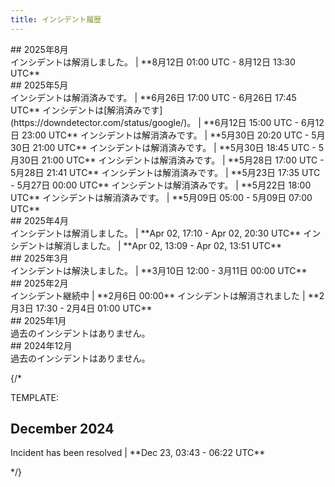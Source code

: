 ```yaml
---
title: インシデント履歴
---
```


<div id="august-2025">
  ## 2025年8月
</div>

<Steps>
<Step title="Developer portal issues" icon="circle-exclamation">
インシデントは解消しました。 | **8月12日 01:00 UTC - 8月12日 13:30 UTC**
</Step>
</Steps>

<div id="may-2025">
  ## 2025年5月
</div>

<Steps>
<Step title="500エラー（X API の一部エンドポイントに影響の可能性）" icon="circle-exclamation">
インシデントは解消済みです。 | **6月26日 17:00 UTC - 6月26日 17:45 UTC**
</Step>
<Step title="Google関連障害（一部エンドポイントで503エラー）" icon="circle-exclamation">
インシデントは[解消済みです](https://downdetector.com/status/google/)。 | **6月12日 15:00 UTC - 6月12日 23:00 UTC**
</Step>
<Step title="サイト全体の障害（X API の一部エンドポイントに影響の可能性）" icon="circle-exclamation">
インシデントは解消済みです。 | **5月30日 20:20 UTC - 5月30日 21:00 UTC**  
</Step>
<Step title="POST /2/media/upload - 404エラー" icon="circle-exclamation">
インシデントは解消済みです。 | **5月30日 18:45 UTC - 5月30日 21:00 UTC**  
</Step>
<Step title="POST /2/media/upload - 404エラー" icon="circle-exclamation">
インシデントは解消済みです。 | **5月28日 17:00 UTC - 5月28日 21:41 UTC**  
</Step>
<Step title="Login with X（OAuth）" icon="circle-exclamation">
インシデントは解消済みです。 | **5月23日 17:35 UTC - 5月27日 00:00 UTC**  
</Step>
<Step title="サイト全体の障害（X API の一部エンドポイントに影響の可能性）" icon="circle-exclamation">
インシデントは解消済みです。 | **5月22日 18:00 UTC**  
</Step>
<Step title="サイト全体の障害（X API の全エンドポイントに影響の可能性）" icon="circle-exclamation">
インシデントは解消済みです。 | **5月09日 05:00 - 5月09日 07:00 UTC**  
</Step>
</Steps>

<div id="april-2025">
  ## 2025年4月
</div>

<Steps>
<Step title="Filtered Stream のルール - 500 エラー" icon="circle-exclamation">
インシデントは解消しました。 | **Apr 02, 17:10 - Apr 02, 20:30 UTC**  
</Step>
<Step title="Account Activity API の停止" icon="circle-exclamation">
インシデントは解消しました。 | **Apr 02, 13:09 - Apr 02, 13:51 UTC**  
</Step>
</Steps>

<div id="march-2025">
  ## 2025年3月
</div>

<Steps>
<Step title="サイト全体での障害（すべての X API エンドポイントが影響を受ける可能性があります）" icon="circle-exclamation">
インシデントは解決しました。 | **3月10日 12:00 - 3月11日 00:00 UTC**  
</Step>
</Steps>

<div id="february-2025">
  ## 2025年2月
</div>

<Steps>
<Step title="メディアのメタデータと字幕 v2 — 404 エラー" icon="circle-exclamation">
インシデント継続中 | **2月6日 00:00**  
</Step>
<Step title="Filtered Stream v2 — 広範な 503 エラー" icon="circle-exclamation">
インシデントは解消されました | **2月3日 17:30 - 2月4日 01:00 UTC**  
</Step>
</Steps>

<div id="january-2025">
  ## 2025年1月
</div>

<Steps>
<Step title="インシデントはありません" icon="circle-exclamation">
    過去のインシデントはありません。
</Step>
</Steps>

<div id="december-2024">
  ## 2024年12月
</div>

<Steps>
<Step title="インシデントなし" icon="circle-exclamation">
    過去のインシデントはありません。
</Step>
</Steps>

{/*

TEMPLATE:

## December 2024

<Steps>
<Step title="Feed Disruption" icon="circle-exclamation">
Incident has been resolved | **Dec 23, 03:43 - 06:22 UTC**  
</Step>
</Steps>

*/}